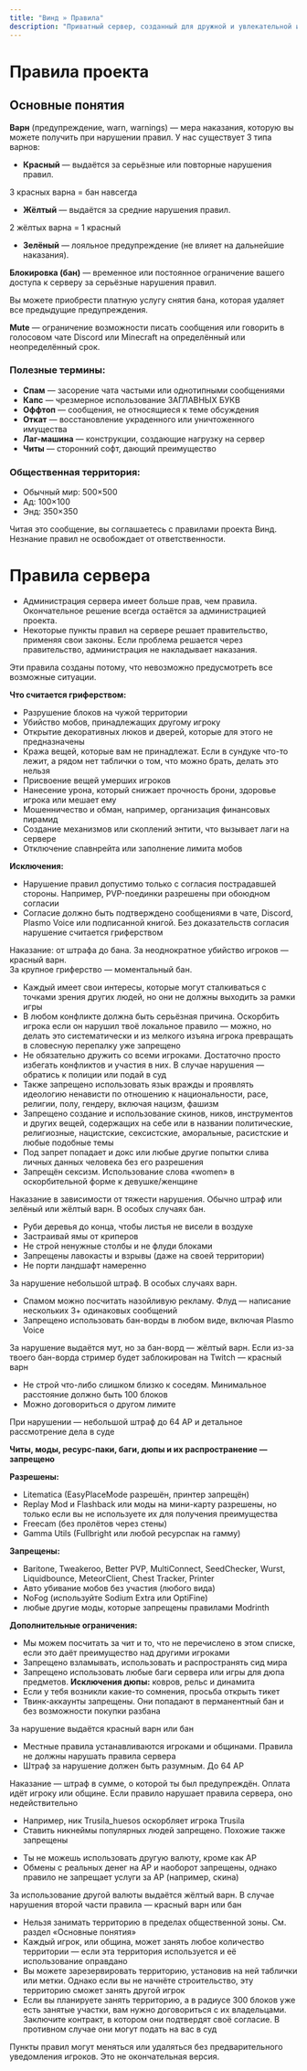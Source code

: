 ```yaml
---
title: "Винд » Правила"
description: "Приватный сервер, созданный для дружной и увлекательной игры."
---
```

# Правила проекта
## Основные понятия

**Варн** (предупреждение, warn, warnings) — мера наказания, которую вы можете получить при нарушении правил. У нас существует 3 типа варнов:

- **Красный** — выдаётся за серьёзные или повторные нарушения правил.
 <Alert type="danger">
 3 красных варна = бан навсегда
 </Alert>

- **Жёлтый** — выдаётся за средние нарушения правил.
 <Alert type="warning">
 2 жёлтых варна = 1 красный
 </Alert>

- **Зелёный** — лояльное предупреждение (не влияет на дальнейшие наказания).

**Блокировка (бан)** — временное или постоянное ограничение вашего доступа к серверу за серьёзные нарушения правил.

Вы можете приобрести платную услугу снятия бана, которая удаляет все предыдущие предупреждения.

**Mute** — ограничение возможности писать сообщения или говорить в голосовом чате Discord или Minecraft на определённый или неопределённый срок.

### Полезные термины:

- **Спам** — засорение чата частыми или однотипными сообщениями
- **Капс** — чрезмерное использование ЗАГЛАВНЫХ БУКВ
- **Оффтоп** — сообщения, не относящиеся к теме обсуждения
- **Откат** — восстановление украденного или уничтоженного имущества
- **Лаг-машина** — конструкции, создающие нагрузку на сервер
- **Читы** — сторонний софт, дающий преимущество

### Общественная территория:

- Обычный мир: 500×500
- Ад: 100×100
- Энд: 350×350

<Alert type="info">
Читая это сообщение, вы соглашаетесь с правилами проекта Винд.<br />
Незнание правил не освобождает от ответственности.
</Alert>
<br/>

# Правила сервера

<Dropdown title="Основные правила игры">

- Администрация сервера имеет больше прав, чем правила. Окончательное решение всегда остаётся за администрацией проекта.
- Некоторые пункты правил на сервере решает правительство, применяя свои законы. Если проблема решается через правительство, администрация не накладывает наказания.
<Alert type="danger">
Эти правила созданы потому, что невозможно предусмотреть все возможные ситуации.
</Alert>

</Dropdown>

<Dropdown title="Не разрушайте, не крадите, не наносите урон игрокам">

**Что считается гриферством:**
- Разрушение блоков на чужой территории
- Убийство мобов, принадлежащих другому игроку
- Открытие декоративных люков и дверей, которые для этого не предназначены
- Кража вещей, которые вам не принадлежат. Если в сундуке что-то лежит, а рядом нет таблички о том, что можно брать, делать это нельзя
- Присвоение вещей умерших игроков
- Нанесение урона, который снижает прочность брони, здоровье игрока или мешает ему
- Мошенничество и обман, например, организация финансовых пирамид
- Создание механизмов или скоплений энтити, что вызывает лаги на сервере
- Отключение спавнрейта или заполнение лимита мобов

**Исключения:**
- Нарушение правил допустимо только с согласия пострадавшей стороны. Например, PVP-поединки разрешены при обоюдном согласии
- Согласие должно быть подтверждено сообщениями в чате, Discord, Plasmo Voice или подписанной книгой. Без доказательств согласия нарушение считается гриферством

<Alert type="danger">
Наказание: от штрафа до бана. За неоднократное убийство игроков — красный варн.<br />
За крупное гриферство — моментальный бан.
</Alert>

</Dropdown>

<Dropdown title="Не провоцируй конфликты">

- Каждый имеет свои интересы, которые могут сталкиваться с точками зрения других людей, но они не должны выходить за рамки игры
- В любом конфликте должна быть серьёзная причина. Оскорбить игрока если он нарушил твоё локальное правило — можно, но делать это систематически и из мелкого изъяна игрока превращать в словесную перепалку уже запрещено
- Не обязательно дружить со всеми игроками. Достаточно просто избегать конфликтов и участия в них. В случае нарушения — обратись к полиции или подай в суд
- Также запрещено использовать язык вражды и проявлять идеологию ненависти по отношению к национальности, расе, религии, полу, гендеру, включая нацизм, фашизм
- Запрещено создание и использование скинов, ников, инструментов и других вещей, содержащих на себе или в названии политические, религиозные, нацистские, сексистские, аморальные, расистские и любые подобные темы
- Под запрет попадает и докс или любые другие попытки слива личных данных человека без его разрешения
- Запрещён сексизм. Использование слова «women» в оскорбительной форме к девушке/женщине

<Alert type="warning">
Наказание в зависимости от тяжести нарушения. Обычно штраф или зелёный или жёлтый варн. В особых случаях бан.
</Alert>

</Dropdown>

<Dropdown title="Не порти мир и не флуди блоками">

- Руби деревья до конца, чтобы листья не висели в воздухе
- Застраивай ямы от криперов
- Не строй ненужные столбы и не флуди блоками
- Запрещены лавокасты и взрывы (даже на своей территории)
- Не порти ландшафт намеренно

<Alert type="warning">
За нарушение небольшой штраф. В особых случаях варн.
</Alert>

</Dropdown>

<Dropdown title="Не спамь и не флуди. Использование бан-вордов запрещено">

- Спамом можно посчитать назойливую рекламу. Флуд — написание нескольких 3+ одинаковых сообщений
- Запрещено использовать бан-ворды в любом виде, включая Plasmo Voice

<Alert type="warning">
За нарушение выдаётся мут, но за бан-ворд — жёлтый варн. Если из-за твоего бан-ворда стример будет заблокирован на Twitch — красный варн
</Alert>

</Dropdown>

<Dropdown title="Держи дистанцию с соседями">

- Не строй что-либо слишком близко к соседям. Минимальное расстояние должно быть 100 блоков
- Можно договориться о другом лимите

<Alert type="info">
При нарушении — небольшой штраф до 64 АР и детальное рассмотрение дела в суде
</Alert>

</Dropdown>

<Dropdown title="Не читери, не дюпай и не используй баги">

**Читы, моды, ресурс-паки, баги, дюпы и их распространение — запрещено**

**Разрешены:**
- Litematica (EasyPlaceMode разрешён, принтер запрещён)
- Replay Mod и Flashback или моды на мини-карту разрешены, но только если вы не используете их для получения преимущества
- Freecam (без пролётов через стены)
- Gamma Utils (Fullbright или любой ресурспак на гамму)

**Запрещены:**
- Baritone, Tweakeroo, Better PVP, MultiConnect, SeedChecker, Wurst, Liquidbounce, MeteorClient, Chest Tracker, Printer
- Авто убивание мобов без участия (любого вида)
- NoFog (используйте Sodium Extra или OptiFine)
- любые другие моды, которые запрещены правилами Modrinth

**Дополнительные ограничения:**
- Мы можем посчитать за чит и то, что не перечислено в этом списке, если это даёт преимущество над другими игроками
- Запрещено взламывать, использовать и распространять сид мира
- Запрещено использовать любые баги сервера или игры для дюпа предметов. **Исключения дюпы:** ковров, рельс и динамита
- Если у тебя возникли какие-то сомнения, просьба открыть тикет
- Твинк-аккаунты запрещены. Они попадают в перманентный бан и без возможности покупки разбана

<Alert type="danger">
За нарушение выдаётся красный варн или бан
</Alert>

</Dropdown>

<Dropdown title="Следуй местным правилам">

- Местные правила устанавливаются игроками и общинами. Правила не должны нарушать правила сервера
- Штраф за нарушение должен быть разумным. До 64 АР

<Alert type="info">
Наказание — штраф в сумме, о которой ты был предупреждён. Оплата идёт игроку или общине. Если правило нарушает правила сервера, оно недействительно
</Alert>

</Dropdown>

<Dropdown title="Запрещены похожие, оскорбительные или популярные ники">

- Например, ник Trusila_huesos оскорбляет игрока Trusila
- Ставить никнеймы популярных людей запрещено. Похожие также запрещены

</Dropdown>

<Dropdown title="Валюта — Алмазная Руда">

- Ты не можешь использовать другую валюту, кроме как АР
- Обмены с реальных денег на АР и наоборот запрещены, однако правило не запрещает услуги за АР (например, скина)

<Alert type="warning">
За использование другой валюты выдаётся жёлтый варн. В случае нарушения второй части правила — красный варн или бан
</Alert>

</Dropdown>

<Dropdown title="Правила занятия территории">

- Нельзя занимать территорию в пределах общественной зоны. См. раздел «Основные понятия»
- Каждый игрок, или община, может занять любое количество территории — если эта территория используется и её использование оправдано
- Вы можете зарезервировать территорию, установив на ней таблички или метки. Однако если вы не начнёте строительство, эту территорию сможет занять другой игрок
- Если вы планируете занять территорию, а в радиусе 300 блоков уже есть занятые участки, вам нужно договориться с их владельцами. Заключите контракт, в котором они подтвердят своё согласие. В противном случае они могут подать на вас в суд

</Dropdown>

<Dropdown title="Изменения правил">

Пункты правил могут меняться или удаляться без предварительного уведомления игроков. Это не окончательная версия.
</Dropdown>
